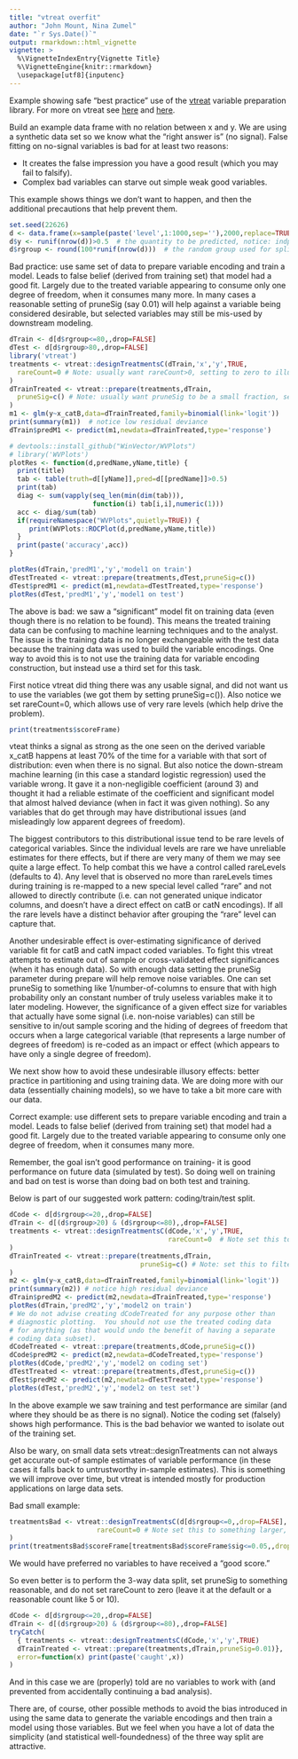 ```yaml
---
title: "vtreat overfit"
author: "John Mount, Nina Zumel"
date: "`r Sys.Date()`"
output: rmarkdown::html_vignette
vignette: >
  %\VignetteIndexEntry{Vignette Title}
  %\VignetteEngine{knitr::rmarkdown}
  \usepackage[utf8]{inputenc}
---
```


Example showing safe "best practice" use of the [vtreat](https://cran.r-project.org/web/packages/vtreat/index.html) variable preparation library.  For more on vtreat see [here](http://www.win-vector.com/blog/2015/09/vtreat-up-on-cran/) and [here](https://github.com/WinVector/vtreat).

Build an example data frame with no relation between x and y.  We are using a synthetic data set so we know what the "right answer is" (no signal).  False fitting on no-signal variables is bad for at least two reasons:

 *  It creates the false impression you have a good result (which you may fail to falsify).
 *  Complex bad variables can starve out simple weak good variables.
 
This example shows things we don't want to happen, and then the additional precautions that help prevent them.

```r
set.seed(22626)
d <- data.frame(x=sample(paste('level',1:1000,sep=''),2000,replace=TRUE)) # indpendent variables.
d$y <- runif(nrow(d))>0.5  # the quantity to be predicted, notice: indpendent of variables.
d$rgroup <- round(100*runif(nrow(d)))  # the random group used for splitting the data set, not a variable.
```

Bad practice: use same set of data to prepare variable encoding and train a model.  Leads to false belief (derived from training set) that model had a good fit.  Largely due to the treated variable appearing to consume only one degree of freedom, when it consumes many more.  In many cases a reasonable setting of pruneSig (say 0.01) will help against a variable being considered desirable, but selected variables may still be mis-used by downstream modeling.

```r
dTrain <- d[d$rgroup<=80,,drop=FALSE]
dTest <- d[d$rgroup>80,,drop=FALSE]
library('vtreat')
treatments <- vtreat::designTreatmentsC(dTrain,'x','y',TRUE,
  rareCount=0 # Note: usually want rareCount>0, setting to zero to illustrate problem
)
dTrainTreated <- vtreat::prepare(treatments,dTrain,
  pruneSig=c() # Note: usually want pruneSig to be a small fraction, setting to null to illustrate problem
)
m1 <- glm(y~x_catB,data=dTrainTreated,family=binomial(link='logit'))
print(summary(m1))  # notice low residual deviance
dTrain$predM1 <- predict(m1,newdata=dTrainTreated,type='response')

# devtools::install_github("WinVector/WVPlots")
# library('WVPlots')
plotRes <- function(d,predName,yName,title) {
  print(title)
  tab <- table(truth=d[[yName]],pred=d[[predName]]>0.5)
  print(tab)
  diag <- sum(vapply(seq_len(min(dim(tab))),
                     function(i) tab[i,i],numeric(1)))
  acc <- diag/sum(tab)
  if(requireNamespace("WVPlots",quietly=TRUE)) {
     print(WVPlots::ROCPlot(d,predName,yName,title))
  }
  print(paste('accuracy',acc))
}

plotRes(dTrain,'predM1','y','model1 on train')
dTestTreated <- vtreat::prepare(treatments,dTest,pruneSig=c())
dTest$predM1 <- predict(m1,newdata=dTestTreated,type='response')
plotRes(dTest,'predM1','y','model1 on test')
```

The above is bad: we saw a "significant" model fit on training data (even though there is no relation to be found).  This means the treated training data can be confusing to machine learning techniques and to the analyst.  The issue is the training data is no longer exchangeable with the test data because the training data was used to build the variable encodings.  One way to avoid this is to not use the training data for variable encoding construction, but instead use a third set for this task.

First notice vtreat did thing there was any usable signal, and did not want us to use the variables (we got them by setting pruneSig=c()).  Also notice we set rareCount=0, which allows use of very rare levels (which help drive the problem).

```r
print(treatments$scoreFrame)
```

vteat thinks a signal as strong as the one seen on the derived variable x_catB happens at least 70% of the time for a variable with that sort of distribution: even when there is no signal.  But also notice the down-stream machine learning (in this case a standard logistic regression) used the variable wrong.  It gave it a non-negligible coefficient (around 3) and thought it had a reliable estimate of the coefficient and significant model that almost halved deviance (when in fact it was given nothing).  So any variables that do get through may have distributional issues (and misleadingly low apparent degrees of freedom).

The biggest contributors to this distributional issue tend to be rare levels of categorical variables.  Since the individual levels are rare we have unreliable estimates for there effects, but if there are very many of them we may see quite a large effect.  To help combat this we have a control called rareLevels (defaults to 4).  Any level that is observed no more than rareLevels times during training is re-mapped to a new special level called "rare" and not allowed to directly contribute (i.e. can not generated unique indicator columns, and doesn't have a direct effect on catB or catN encodings).  If all the rare levels have a distinct behavior after grouping the "rare" level can capture that.

Another undesirable effect is over-estimating significance of derived variable fit for catB and catN impact coded variables.  To fight this vtreat attempts to estimate out of sample or cross-validated effect significances (when it has enough data).  So with enough data setting the pruneSig parameter during prepare will help remove noise variables.  One can set pruneSig to something like 1/number-of-columns to ensure that with high probability only an constant number of truly useless variables make it to later modeling.  However, the significance of a given effect size for variables that actually have some signal (i.e. non-noise variables) can still be sensitive to in/out sample scoring and the hiding of degrees of freedom that occurs when a large categorical variable (that represents a large number of degrees of freedom) is re-coded as an impact or effect (which appears to have only a single degree of freedom).

We next show how to avoid these undesirable illusory effects: better practice in partitioning and using training data.  We are doing more with our data (essentially chaining models), so we have to take a bit more care with our data.

Correct example: use different sets to prepare variable encoding and train a model.  Leads to false belief (derived from training set) that model had a good fit.  Largely due to the treated variable appearing to consume only one degree of freedom, when it consumes many more.

Remember, the goal isn't good performance on training- it is good performance on future data (simulated by test).  So doing well on training and bad on test is worse than doing bad on both test and training.

Below is part of our suggested work pattern: coding/train/test split.

```r
dCode <- d[d$rgroup<=20,,drop=FALSE]
dTrain <- d[(d$rgroup>20) & (d$rgroup<=80),,drop=FALSE]
treatments <- vtreat::designTreatmentsC(dCode,'x','y',TRUE,
                                        rareCount=0  # Note set this to something larger, like 5
)
dTrainTreated <- vtreat::prepare(treatments,dTrain,
                                 pruneSig=c() # Note: set this to filter, like 0.05 or 1/nvars
)
m2 <- glm(y~x_catB,data=dTrainTreated,family=binomial(link='logit'))
print(summary(m2)) # notice high residual deviance
dTrain$predM2 <- predict(m2,newdata=dTrainTreated,type='response')
plotRes(dTrain,'predM2','y','model2 on train')
# We do not advise creating dCodeTreated for any purpose other than
# diagnostic plotting.  You should not use the treated coding data
# for anything (as that would undo the benefit of having a separate
# coding data subset).
dCodeTreated <- vtreat::prepare(treatments,dCode,pruneSig=c())
dCode$predM2 <- predict(m2,newdata=dCodeTreated,type='response')
plotRes(dCode,'predM2','y','model2 on coding set')
dTestTreated <- vtreat::prepare(treatments,dTest,pruneSig=c())
dTest$predM2 <- predict(m2,newdata=dTestTreated,type='response')
plotRes(dTest,'predM2','y','model2 on test set')
```

In the above example we saw training and test performance are similar (and where they should be as there is no signal).  Notice the coding set (falsely) shows high performance.  This is the bad behavior we wanted to isolate out of the training set.

Also be wary, on small data sets vtreat::designTreatments can not always get accurate out-of sample estimates of variable performance (in these cases it falls back to untrustworthy in-sample estimates).   This is something we will improve over time, but vtreat is intended mostly for production applications on large data sets.

Bad small example:

```r
treatmentsBad <- vtreat::designTreatmentsC(d[d$rgroup<=0,,drop=FALSE],'x','y',TRUE,
                      rareCount=0 # Note set this to something larger, like 5
)
print(treatmentsBad$scoreFrame[treatmentsBad$scoreFrame$sig<=0.05,,drop=FALSE])
```

We would have preferred no variables to have received a "good score."

So even better is to perform the 3-way data split, set pruneSig to something reasonable, and do not set rareCount to zero (leave it at the default or a reasonable count like 5 or 10).

```r
dCode <- d[d$rgroup<=20,,drop=FALSE]
dTrain <- d[(d$rgroup>20) & (d$rgroup<=80),,drop=FALSE]
tryCatch(
  { treatments <- vtreat::designTreatmentsC(dCode,'x','y',TRUE)
  dTrainTreated <- vtreat::prepare(treatments,dTrain,pruneSig=0.01)},
  error=function(x) print(paste('caught',x))
)
```

And in this case we are (properly) told are no variables to work with (and prevented from accidentally continuing a bad analysis).

There are, of course, other possible methods to avoid the bias introduced in using the same data to generate the variable encodings and then train a model using those variables.  But we feel when you have a lot of data the simplicity (and statistical well-foundedness) of the three way split are attractive.


